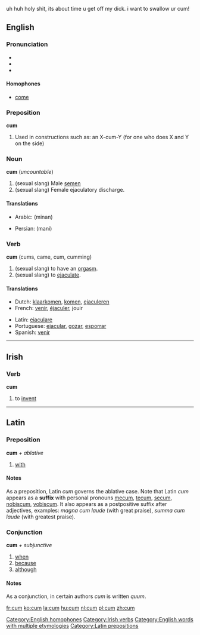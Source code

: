 uh huh holy shit, its about time u get off my dick.
i want to swallow ur cum!
==English==
=== Pronunciation ===
*{{AHD|/kŭm/}}
*{{IPA|/kʌm/}}
*{{SAMPA|/kVm/}}

====Homophones====
*[[come]]
[[Category:English homophones]]

===Preposition===
'''cum'''

# Used in constructions such as: an X-cum-Y (for one who does X and Y on the side)<!-- is this use a preposition?  Yes. -->

===Noun===
'''cum''' (''uncountable'')
# (sexual slang) Male [[semen]]
# (sexual slang) Female ejaculatory discharge.

====Translations====
{{top}}
*Arabic: {{ARchar|[[منى]]}} (minan)
{{mid}}
*Persian: {{FAchar|[[منی]]}} (mani)
{{bottom}}

===Verb===
'''cum''' (cums, came, cum, cumming)
# (sexual slang) to have an [[orgasm]].
# (sexual slang) to [[ejaculate]].

====Translations====
{{top}}
*Dutch: [[klaarkomen]], [[komen]], [[ejaculeren]]
*French: [[venir]], [[éjaculer]], jouir
{{mid}}
*Latin: [[eiaculare]]
*Portuguese: [[ejacular]], [[gozar]], [[esporrar]]
*Spanish: [[venir]]
{{bottom}}

----

==Irish==
===Verb===
'''cum'''

# to [[invent]]

[[Category:Irish verbs]]

----

==Latin==
===Preposition===
'''cum''' ''+ ablative''

# [[with]] 

====Notes====
As a preposition, Latin ''cum'' governs the ablative case.  Note that Latin ''cum'' appears as a '''suffix''' with personal pronouns [[me]]cum, [[te]]cum, [[se]]cum, [[nobis]]cum, [[vobis]]cum.  It also appears as a postpositive suffix after adjectives, examples: ''magna cum laude'' (with great praise), ''summa cum laude'' (with greatest praise).

===Conjunction===
'''cum''' ''+ subjunctive''
# [[when]]
# [[because]]
# [[although]]

====Notes====
As a conjunction, in certain authors ''cum'' is written ''quum''.  

[[Category:English words with multiple etymologies]]
[[Category:Latin prepositions]]

[[fr:cum]]
[[ko:cum]]
[[la:cum]]
[[hu:cum]]
[[nl:cum]]
[[pl:cum]]
[[zh:cum]]
